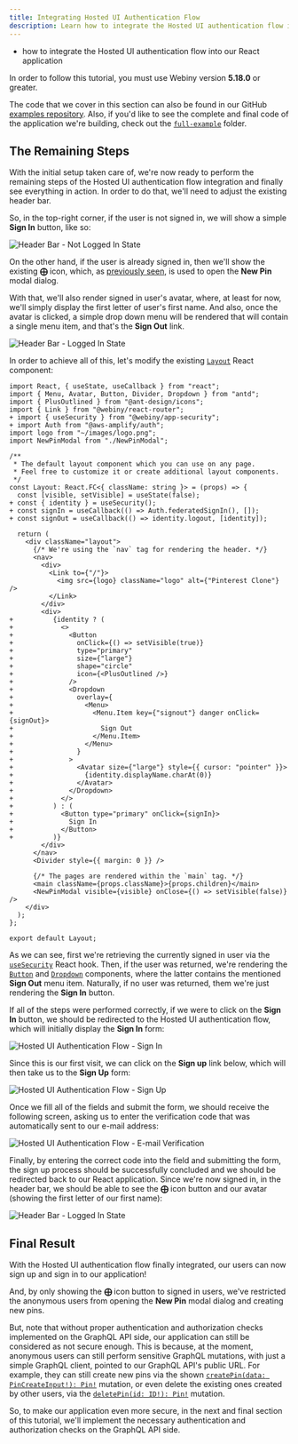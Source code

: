 ```yaml
---
title: Integrating Hosted UI Authentication Flow
description: Learn how to integrate the Hosted UI authentication flow into our React application.
---
```



<Alert type="success" title="WHAT YOU’LL LEARN">

- how to integrate the Hosted UI authentication flow into our React application

</Alert>

<Alert type="info" title="Can I use this?">

In order to follow this tutorial, you must use Webiny version **5.18.0** or greater.

</Alert>

<Alert type="info">

The code that we cover in this section can also be found in our GitHub [examples repository](https://github.com/webiny/webiny-examples/tree/master/create-custom-application/05-security/04-react-application/02-integrating-hosted-ui-authentication-flow). Also, if you'd like to see the complete and final code of the application we're building, check out the [`full-example`](https://github.com/webiny/webiny-examples/tree/master/create-custom-application/full-example) folder.

</Alert>

## The Remaining Steps

With the initial setup taken care of, we're now ready to perform the remaining steps of the Hosted UI authentication flow integration and finally see everything in action. In order to do that, we'll need to adjust the existing header bar.

So, in the top-right corner, if the user is not signed in, we will show a simple **Sign In** button, like so:

![Header Bar - Not Logged In State](./assets/integrating-hosted-ui-authentication-flow/header-not-logged-in.png)

On the other hand, if the user is already signed in, then we'll show the existing **&#10753;** icon, which, as [previously seen](../../custom-app-tutorial/react-application/new-pin-modal-dialog), is used to open the **New Pin** modal dialog.

With that, we'll also render signed in user's avatar, where, at least for now, we'll simply display the first letter of user's first name. And also, once the avatar is clicked, a simple drop down menu will be rendered that will contain a single menu item, and that's the **Sign Out** link.

![Header Bar - Logged In State](./assets/integrating-hosted-ui-authentication-flow/header-logged-in.png)

In order to achieve all of this, let's modify the existing [`Layout`](https://github.com/webiny/webiny-examples/blob/master/create-custom-application/05-security/04-react-application/02-integrating-hosted-ui-authentication-flow/pinterest-clone/app/code/src/components/Layout.tsx#L14) React component:

```diff-tsx pinterest-clone/app/code/src/components/Layout.tsx
import React, { useState, useCallback } from "react";
import { Menu, Avatar, Button, Divider, Dropdown } from "antd";
import { PlusOutlined } from "@ant-design/icons";
import { Link } from "@webiny/react-router";
+ import { useSecurity } from "@webiny/app-security";
+ import Auth from "@aws-amplify/auth";
import logo from "~/images/logo.png";
import NewPinModal from "./NewPinModal";

/**
 * The default layout component which you can use on any page.
 * Feel free to customize it or create additional layout components.
 */
const Layout: React.FC<{ className: string }> = (props) => {
  const [visible, setVisible] = useState(false);
+ const { identity } = useSecurity();
+ const signIn = useCallback(() => Auth.federatedSignIn(), []);
+ const signOut = useCallback(() => identity.logout, [identity]);

  return (
    <div className="layout">
      {/* We're using the `nav` tag for rendering the header. */}
      <nav>
        <div>
          <Link to={"/"}>
            <img src={logo} className="logo" alt={"Pinterest Clone"} />
          </Link>
        </div>
        <div>
+          {identity ? (
+            <>
+              <Button
+                onClick={() => setVisible(true)}
+                type="primary"
+                size={"large"}
+                shape="circle"
+                icon={<PlusOutlined />}
+              />
+              <Dropdown
+                overlay={
+                  <Menu>
+                    <Menu.Item key={"signout"} danger onClick={signOut}>
+                      Sign Out
+                    </Menu.Item>
+                  </Menu>
+                }
+              >
+                <Avatar size={"large"} style={{ cursor: "pointer" }}>
+                  {identity.displayName.charAt(0)}
+                </Avatar>
+              </Dropdown>
+            </>
+          ) : (
+            <Button type="primary" onClick={signIn}>
+              Sign In
+            </Button>
+          )}
        </div>
      </nav>
      <Divider style={{ margin: 0 }} />

      {/* The pages are rendered within the `main` tag. */}
      <main className={props.className}>{props.children}</main>
      <NewPinModal visible={visible} onClose={() => setVisible(false)} />
    </div>
  );
};

export default Layout;
```

As we can see, first we're retrieving the currently signed in user via the [`useSecurity`](https://github.com/webiny/webiny-examples/blob/master/create-custom-application/05-security/04-react-application/02-integrating-hosted-ui-authentication-flow/pinterest-clone/app/code/src/components/Layout.tsx#L16) React hook. Then, if the user was returned, we're rendering the [`Button`](https://github.com/webiny/webiny-examples/blob/master/create-custom-application/05-security/04-react-application/02-integrating-hosted-ui-authentication-flow/pinterest-clone/app/code/src/components/Layout.tsx#L32) and [`Dropdown`](https://github.com/webiny/webiny-examples/blob/master/create-custom-application/05-security/04-react-application/02-integrating-hosted-ui-authentication-flow/pinterest-clone/app/code/src/components/Layout.tsx#L39) components, where the latter contains the mentioned **Sign Out** menu item. Naturally, if no user was returned, them we're just rendering the **Sign In** button.

If all of the steps were performed correctly, if we were to click on the **Sign In** button, we should be redirected to the Hosted UI authentication flow, which will initially display the **Sign In** form:

![Hosted UI Authentication Flow - Sign In](./assets/integrating-hosted-ui-authentication-flow/hosted-ui-01-sign-in.png)

Since this is our first visit, we can click on the **Sign up** link below, which will then take us to the **Sign Up** form:

![Hosted UI Authentication Flow - Sign Up](./assets/integrating-hosted-ui-authentication-flow/hosted-ui-02-sign-up.png)

Once we fill all of the fields and submit the form, we should receive the following screen, asking us to enter the verification code that was automatically sent to our e-mail address:

![Hosted UI Authentication Flow - E-mail Verification](./assets/integrating-hosted-ui-authentication-flow/hosted-ui-03-verification.png)

Finally, by entering the correct code into the field and submitting the form, the sign up process should be successfully concluded and we should be redirected back to our React application. Since we're now signed in, in the header bar, we should be able to see the **&#10753;** icon button and our avatar (showing the first letter of our first name):

![Header Bar - Logged In State](./assets/integrating-hosted-ui-authentication-flow/header-logged-in-without-menu.png)

## Final Result

With the Hosted UI authentication flow finally integrated, our users can now sign up and sign in to our application!

And, by only showing the **&#10753;** icon button to signed in users, we've restricted the anonymous users from opening the **New Pin** modal dialog and creating new pins.

But, note that without proper authentication and authorization checks implemented on the GraphQL API side, our application can still be considered as not secure enough. This is because, at the moment, anonymous users can still perform sensitive GraphQL mutations, with just a simple GraphQL client, pointed to our GraphQL API's public URL. For example, they can still create new pins via the shown [`createPin(data: PinCreateInput!): Pin!`](https://github.com/webiny/webiny-examples/blob/master/create-custom-application/05-security/04-react-application/02-integrating-hosted-ui-authentication-flow/pinterest-clone/api/code/graphql/src/plugins/scaffolds/pins/typeDefs.ts#L45-L46) mutation, or even delete the existing ones created by other users, via the [`deletePin(id: ID!): Pin!`](https://github.com/webiny/webiny-examples/blob/master/create-custom-application/05-security/04-react-application/02-integrating-hosted-ui-authentication-flow/pinterest-clone/api/code/graphql/src/plugins/scaffolds/pins/typeDefs.ts#L51-L52) mutation.

So, to make our application even more secure, in the next and final section of this tutorial, we'll implement the necessary authentication and authorization checks on the GraphQL API side.
